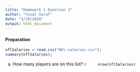 ```yaml
---
title: "Homework 1 Question 2"
author: "Yuval Saraf"
date: "3/29/2020"
output: html_document
---
```

#### Preparation

```r
nflSalaries = read.csv("NFL-salaries.csv");
summary(nflSalaries);
```

a. How many players are on this list? 
    ```r
    nrow(nflSalaries)
    ```

